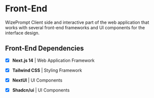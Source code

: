 # Front-End
WizePrompt Client side and interactive part of the web application that 
works with several front-end frameworks and UI components for the interface design.

## Front-End Dependencies
- [x] **Next.js 14** | Web Application Framework
- [x] **Tailwind CSS** | Styling Framework
- [x] **NextUI** | UI Components 
- [x] **Shadcn/ui** | UI Components

